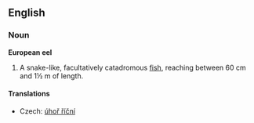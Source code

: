 ==English==
{{wikipedia}}
===Noun===
'''European eel'''

# {{fish}} A snake-like, facultatively catadromous [[fish]], reaching between 60 cm and 1½ m of length.

====Translations====
{{trans-top|fish}}
*Czech: [[úhoř říční]] {{m}}
{{trans-mid}}
{{trans-bottom}}